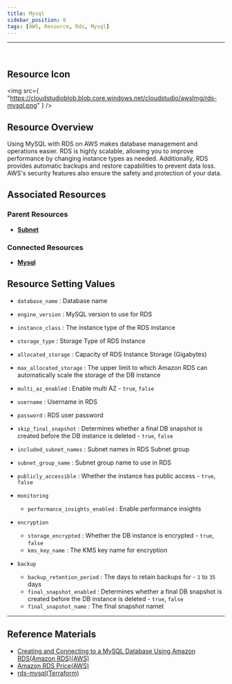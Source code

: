 ```yaml
---
title: Mysql
sidebar_position: 0
tags: [AWS, Resource, Rds, Mysql]
---
```


<hr />
<br />

## Resource Icon

<img
    src={
        "https://cloudstudioblob.blob.core.windows.net/cloudstudio/awsImg/rds-mysql.png"
    }
/>

## Resource Overview

Using MySQL with RDS on AWS makes database management and operations easier. 
RDS is highly scalable, allowing you to improve performance by changing instance types as needed. 
Additionally, RDS provides automatic backups and restore capabilities to prevent data loss. 
AWS's security features also ensure the safety and protection of your data.

## Associated Resources

### Parent Resources

-   [**Subnet**](https://docs.cstudio.app/docs/resource/aws/Vpc/Subnet)

### Connected Resources

-   [**Mysql**](https://docs.cstudio.app/docs/resource/aws/Rds/Mysql)

## Resource Setting Values

-   `database_name` : Database name
-   `engine_version` : MySQL version to use for RDS
-   `instance_class` : The instance type of the RDS instance
-   `storage_type` : Storage Type of RDS Instance
-   `allocated_storage` : Capacity of RDS Instance Storage (Gigabytes)
-   `max_allocated_storage` : The upper limit to which Amazon RDS can automatically scale the storage of the DB instance
-   `multi_az_enabled` : Enable multi AZ - `true`, `false`
-   `username` : Username in RDS
-   `password` : RDS user password
-   `skip_final_snapshot` : Determines whether a final DB snapshot is created before the DB instance is deleted - `true`, `false`
-   `included_subnet_names` : Subnet names in RDS Subnet group
-   `subnet_group_name` : Subnet group name to use in RDS
-   `publicly_accessible` : Whether the instance has public access - `true`, `false`

-   `monitoring`
    -   `performance_insights_enabled` : Enable performance insights

-   `encryption`
    -   `storage_encrypted` : Whether the DB instance is encrypted - `true`, `false`
    -   `kms_key_name` : The KMS key name for encryption

-   `backup`
    -   `backup_retention_period` : The days to retain backups for - `1` to `35` days
    -   `final_snapshot_enabled` : Determines whether a final DB snapshot is created before the DB instance is deleted - `true`, `false`
    -   `final_snapshot_name` : The final snapshot namet

---

## Reference Materials

-   [Creating and Connecting to a MySQL Database Using Amazon RDS(Amazon RDS)(AWS)](https://aws.amazon.com/ko/getting-started/hands-on/create-mysql-db/)
-   [Amazon RDS Price(AWS)](https://aws.amazon.com/ko/rds/pricing/?nc2=type_a)
-   [rds-mysql(Terraform)](https://registry.terraform.io/modules/infrablocks/rds-mysql/aws/latest)
